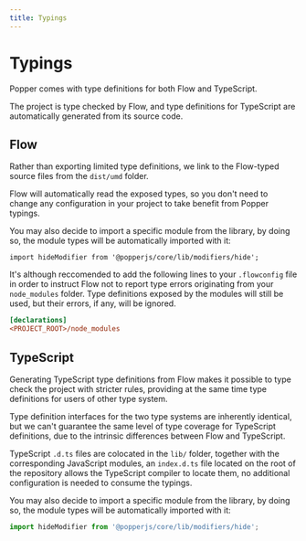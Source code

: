 ```yaml
---
title: Typings
---
```


# Typings

Popper comes with type definitions for both Flow and TypeScript.

The project is type checked by Flow, and type definitions for TypeScript are
automatically generated from its source code.

<x-ad />

## Flow

Rather than exporting limited type definitions, we link to the Flow-typed source
files from the `dist/umd` folder.

Flow will automatically read the exposed types, so you don't need to change any
configuration in your project to take benefit from Popper typings.

You may also decide to import a specific module from the library, by doing so,
the module types will be automatically imported with it:

```flow
import hideModifier from '@popperjs/core/lib/modifiers/hide';
```

It's although reccomended to add the following lines to your `.flowconfig` file
in order to instruct Flow not to report type errors originating from your
`node_modules` folder. Type definitions exposed by the modules will still be
used, but their errors, if any, will be ignored.

```ini
[declarations]
<PROJECT_ROOT>/node_modules
```

## TypeScript

Generating TypeScript type definitions from Flow makes it possible to type check
the project with stricter rules, providing at the same time type definitions for
users of other type system.

Type definition interfaces for the two type systems are inherently identical,
but we can't guarantee the same level of type coverage for TypeScript
definitions, due to the intrinsic differences between Flow and TypeScript.

TypeScript `.d.ts` files are colocated in the `lib/` folder, together with the
corresponding JavaScript modules, an `index.d.ts` file located on the root of
the repository allows the TypeScript compiler to locate them, no additional
configuration is needed to consume the typings.

You may also decide to import a specific module from the library, by doing so,
the module types will be automatically imported with it:

```typescript
import hideModifier from '@popperjs/core/lib/modifiers/hide';
```
